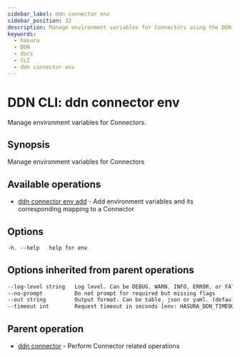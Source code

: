 ```yaml
---
sidebar_label: ddn connector env
sidebar_position: 32
description: Manage environment variables for Connectors using the DDN CLI
keywords:
  - hasura
  - DDN
  - docs
  - CLI
  - ddn connector env
---
```


# DDN CLI: ddn connector env

Manage environment variables for Connectors.

## Synopsis

Manage environment variables for Connectors

## Available operations

- [ddn connector env add](/reference/cli/commands/ddn_connector_env_add) - Add environment variables and its
  corresponding mapping to a Connector

## Options

```sass
-h, --help   help for env
```

## Options inherited from parent operations

```sass
--log-level string   Log level. Can be DEBUG, WARN, INFO, ERROR, or FATAL. (default "INFO")
--no-prompt          Do not prompt for required but missing flags
--out string         Output format. Can be table, json or yaml. (default "table")
--timeout int        Request timeout in seconds [env: HASURA_DDN_TIMEOUT] (default 100)
```

## Parent operation

- [ddn connector](/reference/cli/commands/ddn_connector) - Perform Connector related operations

